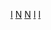 [[Category:各國民族主義|I]]
[[Category:伊朗現代史|N]]
[[Category:伊朗政治|N]]
[[Category:亞洲民族主義運動|I]]
[[Category:中東民族主義運動|I]]
